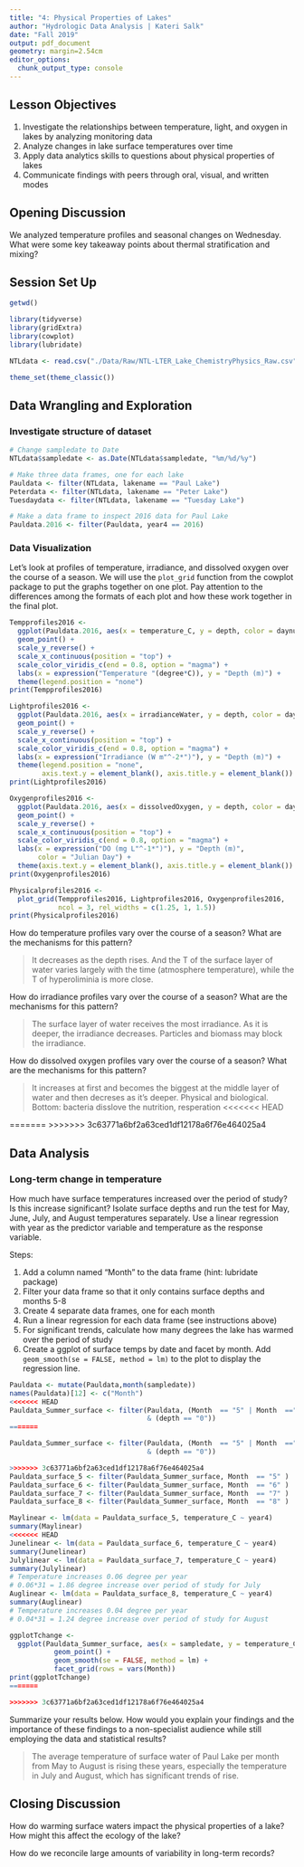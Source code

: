 ```yaml
---
title: "4: Physical Properties of Lakes"
author: "Hydrologic Data Analysis | Kateri Salk"
date: "Fall 2019"
output: pdf_document
geometry: margin=2.54cm
editor_options: 
  chunk_output_type: console
---
```


## Lesson Objectives
1. Investigate the relationships between temperature, light, and oxygen in lakes by analyzing monitoring data
2. Analyze changes in lake surface temperatures over time
3. Apply data analytics skills to questions about physical properties of lakes
4. Communicate findings with peers through oral, visual, and written modes

## Opening Discussion
We analyzed temperature profiles and seasonal changes on Wednesday. What were some key takeaway points about thermal stratification and mixing?

## Session Set Up
```r
getwd()

library(tidyverse)
library(gridExtra)
library(cowplot)
library(lubridate)

NTLdata <- read.csv("./Data/Raw/NTL-LTER_Lake_ChemistryPhysics_Raw.csv")

theme_set(theme_classic())

```

## Data Wrangling and Exploration

### Investigate structure of dataset

```r
# Change sampledate to Date
NTLdata$sampledate <- as.Date(NTLdata$sampledate, "%m/%d/%y")

# Make three data frames, one for each lake
Pauldata <- filter(NTLdata, lakename == "Paul Lake")
Peterdata <- filter(NTLdata, lakename == "Peter Lake")
Tuesdaydata <- filter(NTLdata, lakename == "Tuesday Lake")

# Make a data frame to inspect 2016 data for Paul Lake
Pauldata.2016 <- filter(Pauldata, year4 == 2016)

```

### Data Visualization

Let's look at profiles of temperature, irradiance, and dissolved oxygen over the course of a season. We will use the `plot_grid` function from the cowplot package to put the graphs together on one plot. Pay attention to the differences among the formats of each plot and how these work together in the final plot. 

```r
Tempprofiles2016 <- 
  ggplot(Pauldata.2016, aes(x = temperature_C, y = depth, color = daynum)) +
  geom_point() +
  scale_y_reverse() +
  scale_x_continuous(position = "top") +
  scale_color_viridis_c(end = 0.8, option = "magma") +
  labs(x = expression("Temperature "(degree*C)), y = "Depth (m)") +
  theme(legend.position = "none")
print(Tempprofiles2016)

Lightprofiles2016 <- 
  ggplot(Pauldata.2016, aes(x = irradianceWater, y = depth, color = daynum)) +
  geom_point() +
  scale_y_reverse() +
  scale_x_continuous(position = "top") +
  scale_color_viridis_c(end = 0.8, option = "magma") +
  labs(x = expression("Irradiance (W m"^-2*")"), y = "Depth (m)") +
  theme(legend.position = "none", 
        axis.text.y = element_blank(), axis.title.y = element_blank())
print(Lightprofiles2016)

Oxygenprofiles2016 <- 
  ggplot(Pauldata.2016, aes(x = dissolvedOxygen, y = depth, color = daynum)) +
  geom_point() +
  scale_y_reverse() +
  scale_x_continuous(position = "top") +
  scale_color_viridis_c(end = 0.8, option = "magma") +
  labs(x = expression("DO (mg L"^-1*")"), y = "Depth (m)", 
       color = "Julian Day") +
  theme(axis.text.y = element_blank(), axis.title.y = element_blank())
print(Oxygenprofiles2016)

Physicalprofiles2016 <- 
  plot_grid(Tempprofiles2016, Lightprofiles2016, Oxygenprofiles2016, 
            ncol = 3, rel_widths = c(1.25, 1, 1.5))
print(Physicalprofiles2016)

```

How do temperature profiles vary over the course of a season? What are the mechanisms for this pattern?

> It decreases as the depth rises. And the T of the surface layer of water varies largely with the time (atmosphere temperature), while the T of hyperoliminia is more close.

How do irradiance profiles vary over the course of a season? What are the mechanisms for this pattern?

> The surface layer of water receives the most irradiance. As it is deeper, the irradiance decreases. Particles and biomass may block the irradiance.

How do dissolved oxygen profiles vary over the course of a season? What are the mechanisms for this pattern?

> It increases at first and becomes the biggest at the middle layer of water and then decreses as it's deeper. Physical and biological.
Bottom: bacteria disslove the nutrition, resperation
<<<<<<< HEAD

=======
>>>>>>> 3c63771a6bf2a63ced1df12178a6f76e464025a4

## Data Analysis

### Long-term change in temperature
How much have surface temperatures increased over the period of study? Is this increase significant? Isolate surface depths and run the test for May, June, July, and August temperatures separately. Use a linear regression with year as the predictor variable and temperature as the response variable.

Steps: 

1. Add a column named "Month" to the data frame (hint: lubridate package)
2. Filter your data frame so that it only contains surface depths and months 5-8
3. Create 4 separate data frames, one for each month
4. Run a linear regression for each data frame (see instructions above)
5. For significant trends, calculate how many degrees the lake has warmed over the period of study
6. Create a ggplot of surface temps by date and facet by month. Add `geom_smooth(se = FALSE, method = lm)` to the plot to display the regression line.

```r
Pauldata <- mutate(Pauldata,month(sampledate))
names(Pauldata)[12] <- c("Month")
<<<<<<< HEAD
Pauldata_Summer_surface <- filter(Pauldata, (Month  == "5" | Month  =="6" | Month  =="7" | Month  =="8") 
                                  & (depth == "0"))
=======

Pauldata_Summer_surface <- filter(Pauldata, (Month  == "5" | Month  =="6" | Month  =="7" | Month  =="8") 
                                  & (depth == "0"))

>>>>>>> 3c63771a6bf2a63ced1df12178a6f76e464025a4
Pauldata_surface_5 <- filter(Pauldata_Summer_surface, Month  == "5" )
Pauldata_surface_6 <- filter(Pauldata_Summer_surface, Month  == "6" )
Pauldata_surface_7 <- filter(Pauldata_Summer_surface, Month  == "7" )
Pauldata_surface_8 <- filter(Pauldata_Summer_surface, Month  == "8" )

Maylinear <- lm(data = Pauldata_surface_5, temperature_C ~ year4) 
summary(Maylinear)
<<<<<<< HEAD
Junelinear <- lm(data = Pauldata_surface_6, temperature_C ~ year4) 
summary(Junelinear)
Julylinear <- lm(data = Pauldata_surface_7, temperature_C ~ year4) 
summary(Julylinear)
# Temperature increases 0.06 degree per year
# 0.06*31 = 1.86 degree increase over period of study for July
Auglinear <- lm(data = Pauldata_surface_8, temperature_C ~ year4) 
summary(Auglinear)
# Temperature increases 0.04 degree per year
# 0.04*31 = 1.24 degree increase over period of study for August

ggplotTchange <-
  ggplot(Pauldata_Summer_surface, aes(x = sampledate, y = temperature_C)) + 
           geom_point() +
           geom_smooth(se = FALSE, method = lm) +
           facet_grid(rows = vars(Month))
print(ggplotTchange)
=======

>>>>>>> 3c63771a6bf2a63ced1df12178a6f76e464025a4
```

Summarize your results below. How would you explain your findings and the importance of these findings to a non-specialist audience while still employing the data and statistical results?

> The average temperature of surface water of Paul Lake per month from May to August is rising these years, especially the temperature in July and August, which has significant trends of rise.

## Closing Discussion
How do warming surface waters impact the physical properties of a lake? How might this affect the ecology of the lake?

How do we reconcile large amounts of variability in long-term records?
